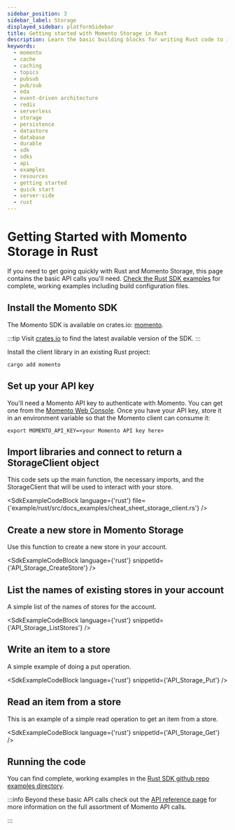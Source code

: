 ```yaml
---
sidebar_position: 3
sidebar_label: Storage
displayed_sidebar: platformSidebar
title: Getting started with Momento Storage in Rust
description: Learn the basic building blocks for writing Rust code to interact with Momento Storage.
keywords:
  - momento
  - cache
  - caching
  - topics
  - pubsub
  - pub/sub
  - eda
  - event-driven architecture
  - redis
  - serverless
  - storage
  - persistence
  - datastore
  - database
  - durable
  - sdk
  - sdks
  - api
  - examples
  - resources
  - getting started
  - quick start
  - server-side
  - rust
---
```



# Getting Started with Momento Storage in Rust

If you need to get going quickly with Rust and Momento Storage, this page contains the basic API calls you'll need. [Check the Rust SDK examples](https://github.com/momentohq/client-sdk-rust/tree/main/examples) for complete, working examples including build configuration files.

## Install the Momento SDK

The Momento SDK is available on crates.io: [momento](https://crates.io/crates/momento).

:::tip
Visit [crates.io](https://crates.io/crates/momento) to find the latest available version of the SDK.
:::

Install the client library in an existing Rust project:

```cli
cargo add momento
```

## Set up your API key

You'll need a Momento API key to authenticate with Momento.  You can get one from the [Momento Web Console](https://console.gomomento.com/api-keys).
Once you have your API key, store it in an environment variable so that the Momento client can consume it:

```
export MOMENTO_API_KEY=<your Momento API key here>
```

## Import libraries and connect to return a StorageClient object
This code sets up the main function, the necessary imports, and the StorageClient that will be used to interact with your store.

<SdkExampleCodeBlock language={'rust'} file={'example/rust/src/docs_examples/cheat_sheet_storage_client.rs'} />

## Create a new store in Momento Storage
Use this function to create a new store in your account.

<SdkExampleCodeBlock language={'rust'} snippetId={'API_Storage_CreateStore'} />


## List the names of existing stores in your account
A simple list of the names of stores for the account.

<SdkExampleCodeBlock language={'rust'} snippetId={'API_Storage_ListStores'} />

## Write an item to a store
A simple example of doing a put operation.

<SdkExampleCodeBlock language={'rust'} snippetId={'API_Storage_Put'} />

## Read an item from a store
This is an example of a simple read operation to get an item from a store.

<SdkExampleCodeBlock language={'rust'} snippetId={'API_Storage_Get'} />

## Running the code

You can find complete, working examples in the [Rust SDK github repo examples directory](https://github.com/momentohq/client-sdk-rust/tree/main/example).

:::info
Beyond these basic API calls check out the [API reference page](/storage/develop/api-reference/index.mdx) for more information on the full assortment of Momento API calls.

:::
